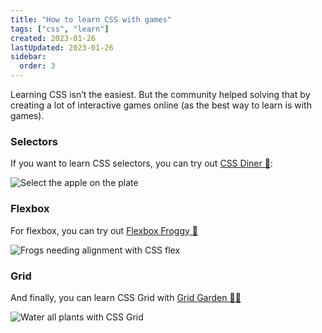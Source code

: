 ```yaml
---
title: "How to learn CSS with games"
tags: ["css", "learn"]
created: 2023-01-26
lastUpdated: 2023-01-26
sidebar:
  order: 3
---
```


Learning CSS isn’t the easiest. But the community helped solving that by creating a lot of interactive games online (as the best way to learn is with games).

### Selectors

If you want to learn CSS selectors, you can try out [CSS Diner 🍱](https://flukeout.github.io/):

![Select the apple on the plate
](@assets/uj4ziz0im8b8z5rg6iy5.png)

### Flexbox

For flexbox, you can try out [Flexbox Froggy 🐸](https://flexboxfroggy.com/)

![Frogs needing alignment with CSS flex](@assets/633kujzp457cxv10g553.png)

### Grid

And finally, you can learn CSS Grid with [Grid Garden 🧑‍🌾](https://cssgridgarden.com/)

![Water all plants with CSS Grid](@assets/461qqw3byx7kbdyhcmzi.png)
